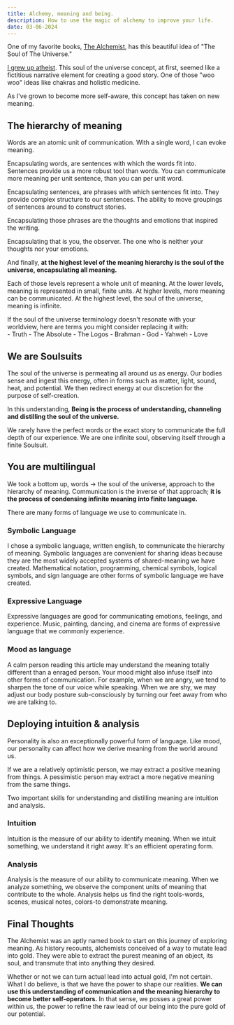 ```yaml
---
title: Alchemy, meaning and being.
description: How to use the magic of alchemy to improve your life.
date: 03-06-2024
---
```


One of my favorite books, [The Alchemist](https://www.goodreads.com/en/book/show/18144590), has this beautiful idea of "The Soul of The Universe."

[I grew up atheist](/blog/our-need-for-certainty). 
This soul of the universe concept, at first, seemed like a fictitious narrative element for creating a good story.
One of those "woo woo" ideas like chakras and holistic medicine.

As I've grown to become more self-aware, this concept has taken on new meaning.

## The hierarchy of meaning

Words are an atomic unit of communication.
With a single word, I can evoke meaning.

Encapsulating words, are sentences with which the words fit into.
Sentences provide us a more robust tool than words.
You can communicate more meaning per unit sentence, than you can per unit word.

Encapsulating sentences, are phrases with which sentences fit into.
They provide complex structure to our sentences.
The ability to move groupings of sentences around to construct stories.

Encapsulating those phrases are the thoughts and emotions that inspired the writing.

Encapsulating that is you, the observer.
The one who is neither your thoughts nor your emotions.

And finally, **at the highest level of the meaning hierarchy is the soul of the universe, encapsulating all meaning.**

Each of those levels represent a whole unit of meaning.
At the lower levels, meaning is represented in small, finite units.
At higher levels, more meaning can be communicated.
At the highest level, the soul of the universe, meaning is infinite.


<Callout title="Choose your own language">
If the soul of the universe terminology doesn't resonate with your worldview, here are terms you might consider replacing it with:

<div className="ml-2 mt-4 font-medium">
- Truth
- The Absolute
- The Logos
- Brahman
- God
- Yahweh
- Love
</div>
</Callout>

## We are Soulsuits

The soul of the universe is permeating all around us as energy.
Our bodies sense and ingest this energy, often in forms such as matter, light, sound, heat, and potential.
We then redirect energy at our discretion for the purpose of self-creation.

In this understanding, **Being is the process of understanding, channeling and distilling the soul of the universe.**

<Quote text="Through our eyes, the universe is perceiving itself. Through our ears, the universe is listening to its harmonies. We are the witnesses through which the universe becomes conscious of its glory, of its magnificence." author="Alan Watts"/>

We rarely have the perfect words or the exact story to communicate the full depth of our experience.
We are one infinite soul, observing itself through a finite Soulsuit.

## You are multilingual

We took a bottom up, words -> the  soul of the universe, approach to the hierarchy of meaning.
Communication is the inverse of that approach; **it is the process of condensing infinite meaning into finite language.**

There are many forms of language we use to communicate in.

### Symbolic Language
I chose a symbolic language, written english, to communicate the hierarchy of meaning.
Symbolic languages are convenient for sharing ideas because they are the most widely accepted systems of shared-meaning we have created.
Mathematical notation, programming, chemical symbols, logical symbols, and sign language are other forms of symbolic language we have created.

### Expressive Language

Expressive languages are good for communicating emotions, feelings, and experience.
Music, painting, dancing, and cinema are forms of expressive language that we commonly experience.

### Mood as language

A calm person reading this article may understand the meaning totally different than a enraged person.
Your mood might also infuse itself into other forms of communication.
For example, when we are angry, we tend to sharpen the tone of our voice while speaking.
When we are shy, we may adjust our body posture sub-consciously by turning our feet away from who we are talking to.

## Deploying intuition & analysis

Personality is also an exceptionally powerful form of language.
Like mood, our personality can affect how we derive meaning from the world around us.

If we are a relatively optimistic person, we may extract a positive meaning from things.
A pessimistic person may extract a more negative meaning from the same things.

Two important skills for understanding and distilling meaning are intuition and analysis.

### Intuition
Intuition is the measure of our ability to identify meaning.
When we intuit something, we understand it right away.
It's an efficient operating form.

### Analysis
Analysis is the measure of our ability to communicate meaning.
When we analyze something, we observe the component units of meaning that contribute to the whole.
Analysis helps us find the right tools-words, scenes, musical notes, colors-to demonstrate meaning.

## Final Thoughts

The Alchemist was an aptly named book to start on this journey of exploring meaning.
As history recounts, alchemists conceived of a way to mutate lead into gold.
They were able to extract the purest meaning of an object, its soul, and transmute that into anything they desired.

Whether or not we can turn actual lead into actual gold, I'm not certain.
What I do believe, is that we have the power to shape our realities.
**We can use this understanding of communication and the meaning hierarchy to become better self-operators.**
In that sense, we posses a great power within us, the power to refine the raw lead of our being into the pure gold of our potential.